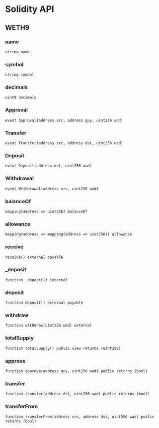 # Solidity API

## WETH9

### name

```solidity
string name
```

### symbol

```solidity
string symbol
```

### decimals

```solidity
uint8 decimals
```

### Approval

```solidity
event Approval(address src, address guy, uint256 wad)
```

### Transfer

```solidity
event Transfer(address src, address dst, uint256 wad)
```

### Deposit

```solidity
event Deposit(address dst, uint256 wad)
```

### Withdrawal

```solidity
event Withdrawal(address src, uint256 wad)
```

### balanceOf

```solidity
mapping(address => uint256) balanceOf
```

### allowance

```solidity
mapping(address => mapping(address => uint256)) allowance
```

### receive

```solidity
receive() external payable
```

### \_deposit

```solidity
function _deposit() internal
```

### deposit

```solidity
function deposit() external payable
```

### withdraw

```solidity
function withdraw(uint256 wad) external
```

### totalSupply

```solidity
function totalSupply() public view returns (uint256)
```

### approve

```solidity
function approve(address guy, uint256 wad) public returns (bool)
```

### transfer

```solidity
function transfer(address dst, uint256 wad) public returns (bool)
```

### transferFrom

```solidity
function transferFrom(address src, address dst, uint256 wad) public returns (bool)
```
